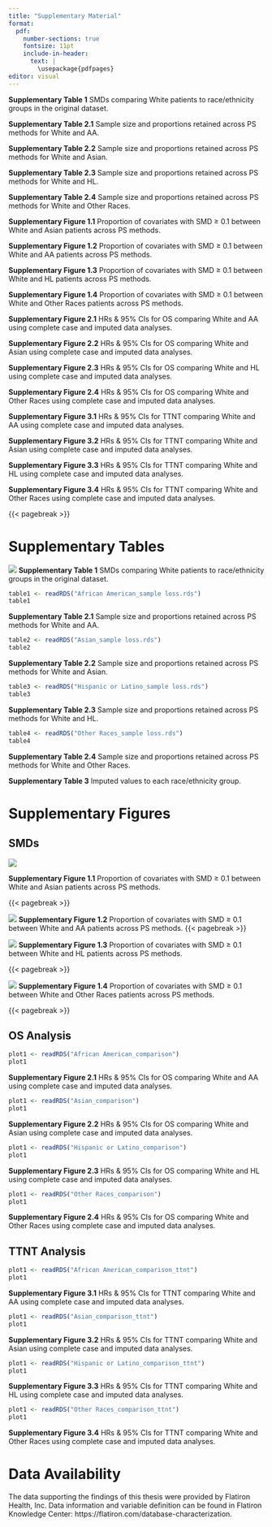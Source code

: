 ```yaml
---
title: "Supplementary Material"
format: 
  pdf:
    number-sections: true
    fontsize: 11pt
    include-in-header: 
      text: |
        \usepackage{pdfpages}
editor: visual
---
```


```{=tex}
\section*{List of Supplementary Tables}
```
**Supplementary Table 1** SMDs comparing White patients to race/ethnicity groups in the original dataset. \newline

**Supplementary Table 2.1** Sample size and proportions retained across PS methods for White and AA. \newline

**Supplementary Table 2.2** Sample size and proportions retained across PS methods for White and Asian. \newline

**Supplementary Table 2.3** Sample size and proportions retained across PS methods for White and HL. \newline

**Supplementary Table 2.4** Sample size and proportions retained across PS methods for White and Other Races.




```{=tex}
\newpage
\section*{List of Supplementary Figures}
```
**Supplementary Figure 1.1** Proportion of covariates with SMD $\geq$ 0.1 between White and Asian patients across PS methods. \newline

**Supplementary Figure 1.2** Proportion of covariates with SMD $\geq$ 0.1 between White and AA patients across PS methods. \newline

**Supplementary Figure 1.3** Proportion of covariates with SMD $\geq$ 0.1 between White and HL patients across PS methods. \newline

**Supplementary Figure 1.4** Proportion of covariates with SMD $\geq$ 0.1 between White and Other Races patients across PS methods. \newline

**Supplementary Figure 2.1** HRs & 95% CIs for OS comparing White and AA using complete case and imputed data analyses. \newline

**Supplementary Figure 2.2** HRs & 95% CIs for OS comparing White and Asian using complete case and imputed data analyses. \newline

**Supplementary Figure 2.3** HRs & 95% CIs for OS comparing White and HL using complete case and imputed data analyses. \newline

**Supplementary Figure 2.4** HRs & 95% CIs for OS comparing White and Other Races using complete case and imputed data analyses. \newline

**Supplementary Figure 3.1** HRs & 95% CIs for TTNT comparing White and AA using complete case and imputed data analyses. \newline

**Supplementary Figure 3.2** HRs & 95% CIs for TTNT comparing White and Asian using complete case and imputed data analyses. \newline

**Supplementary Figure 3.3** HRs & 95% CIs for TTNT comparing White and HL using complete case and imputed data analyses. \newline

**Supplementary Figure 3.4** HRs & 95% CIs for TTNT comparing White and Other Races using complete case and imputed data analyses.


{{< pagebreak >}}

# Supplementary Tables 

![](table_smd.png)
**Supplementary Table 1** SMDs comparing White patients to race/ethnicity groups in the original dataset.
\newpage

```r
table1 <- readRDS("African American_sample loss.rds") 
table1
```

**Supplementary Table 2.1** Sample size and proportions retained across PS methods for White and AA.

::: {=latex}
\vspace{1cm}
:::

```r
table2 <- readRDS("Asian_sample loss.rds") 
table2 
```

**Supplementary Table 2.2** Sample size and proportions retained across PS methods for White and Asian.

::: {=latex}
\vspace{1cm}
:::


```r
table3 <- readRDS("Hispanic or Latino_sample loss.rds") 
table3 
```

**Supplementary Table 2.3** Sample size and proportions retained across PS methods for White and HL.

::: {=latex}
\vspace{1cm}
:::

\newpage

```r
table4 <- readRDS("Other Races_sample loss.rds") 
table4
```

**Supplementary Table 2.4** Sample size and proportions retained across PS methods for White and Other Races.

**Supplementary Table 3** Imputed values to each race/ethnicity group.


\newpage

# Supplementary Figures

## SMDs

![](Asian_combined_panel.png)

**Supplementary Figure 1.1** Proportion of covariates with SMD $\geq$ 0.1 between White and Asian patients across PS methods.

{{< pagebreak >}}

![](African%20American_combined_panel.png) 
**Supplementary Figure 1.2** Proportion of covariates with SMD $\geq$ 0.1 between White and AA patients across PS methods.
{{< pagebreak >}}

![](Hispanic%20or%20Latino_combined_panel.png) 
**Supplementary Figure 1.3** Proportion of covariates with SMD $\geq$ 0.1 between White and HL patients across PS methods.

{{< pagebreak >}}

![](Other%20Races_combined_panel.png) 
**Supplementary Figure 1.4** Proportion of covariates with SMD $\geq$ 0.1 between White and Other Races patients across PS methods.

{{< pagebreak >}}

## OS Analysis

```r
plot1 <- readRDS("African American_comparison")
plot1

```

**Supplementary Figure 2.1** HRs & 95% CIs for OS comparing White and AA using complete case and imputed data analyses.

::: {=latex}
\vspace{1cm}
:::

```r
plot1 <- readRDS("Asian_comparison")
plot1
```

**Supplementary Figure 2.2** HRs & 95% CIs for OS comparing White and Asian using complete case and imputed data analyses.

::: {=latex}
\vspace{1cm}
:::

```r

plot1 <- readRDS("Hispanic or Latino_comparison")
plot1
```

**Supplementary Figure 2.3** HRs & 95% CIs for OS comparing White and HL using complete case and imputed data analyses.

::: {=latex}
\vspace{1cm}
:::

```r
plot1 <- readRDS("Other Races_comparison")
plot1
```

**Supplementary Figure 2.4** HRs & 95% CIs for OS comparing White and Other Races using complete case and imputed data analyses.

::: {=latex}
\vspace{1cm}
:::

## TTNT Analysis

```r
plot1 <- readRDS("African American_comparison_ttnt")
plot1
```

**Supplementary Figure 3.1** HRs & 95% CIs for TTNT comparing White and AA using complete case and imputed data analyses.

::: {=latex}
\vspace{1cm}
:::

```r
plot1 <- readRDS("Asian_comparison_ttnt")
plot1

```

**Supplementary Figure 3.2** HRs & 95% CIs for TTNT comparing White and Asian using complete case and imputed data analyses.

::: {=latex}
\vspace{1cm}
:::

```r
plot1 <- readRDS("Hispanic or Latino_comparison_ttnt")
plot1
```

**Supplementary Figure 3.3** HRs & 95% CIs for TTNT comparing White and HL using complete case and imputed data analyses.

::: {=latex}
\vspace{1cm}
:::

```r
plot1 <- readRDS("Other Races_comparison_ttnt")
plot1

```

**Supplementary Figure 3.4** HRs & 95% CIs for TTNT comparing White and Other Races using complete case and imputed data analyses.

\newpage

# Data Availability

The data supporting the findings of this thesis were provided by Flatiron Health, Inc. Data information and variable definition can be found in Flatiron Knowledge Center: https://flatiron.com/database-characterization.
